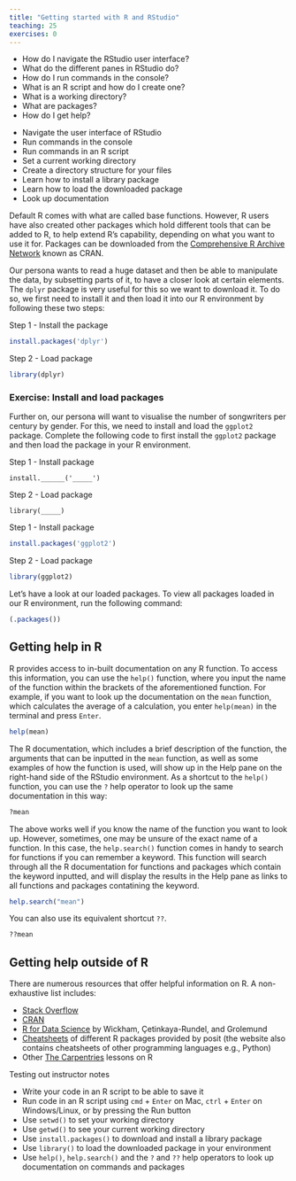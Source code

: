 ```yaml
---
title: "Getting started with R and RStudio"
teaching: 25
exercises: 0
---
```


:::::::::::::::::::::::::::::::::::::: questions 

- How do I navigate the RStudio user interface?
- What do the different panes in RStudio do?
- How do I run commands in the console?
- What is an R script and how do I create one?
- What is a working directory?
- What are packages?
- How do I get help?

::::::::::::::::::::::::::::::::::::::::::::::::

::::::::::::::::::::::::::::::::::::: objectives

- Navigate the user interface of RStudio
- Run commands in the console
- Run commands in an R script
- Set a current working directory
- Create a directory structure for your files
- Learn how to install a library package
- Learn how to load the downloaded package
- Look up documentation

::::::::::::::::::::::::::::::::::::::::::::::::

Default R comes with what are called base functions. However, R users have also created other packages which hold different tools that can be added to R, to help extend R's capability, depending on what you want to use it for. Packages can be downloaded from the [Comprehensive R Archive Network](https://cran.r-project.org) known as CRAN.

Our persona wants to read a huge dataset and then be able to manipulate the data, by subsetting parts of it, to have a closer look at certain elements. The `dplyr` package is very useful for this so we want to download it. To do so, we first need to install it and then load it into our R environment by following these two steps: 

Step 1 - Install the package   

```r
install.packages('dplyr')
```

Step 2 - Load package   

```r
library(dplyr)
```

:::::::::::::::::::::::::::::: challenge

### Exercise: Install and load packages

Further on, our persona will want to visualise the number of songwriters per century by gender. For this, we need to install and load the `ggplot2` package. Complete the following code to first install the `ggplot2` package and then load the package in your R environment.

Step 1 - Install package

```
install.______('_____')
```

Step 2 - Load package

```
library(_____)
```

::::::::::::::: solution

Step 1 - Install package

```r
install.packages('ggplot2')
```

Step 2 - Load package

```r
library(ggplot2)
```
:::::::::::::::
:::::::::::::::::::::::::::::::::

Let's have a look at our loaded packages. To view all packages loaded in our R environment, run the following command:

```r
(.packages())
```

## Getting help in R

R provides access to in-built documentation on any R function. To access this information, you can use the `help()` function, where you input the name of the function within the brackets of the aforementioned function. For example, if you want to look up the documentation on the `mean` function, which calculates the average of a calculation, you enter `help(mean)` in the terminal and press `Enter`.

```r
help(mean)
```

The R documentation, which includes a brief description of the function, the arguments that can be inputted in the `mean` function, as well as some examples of how the function is used, will show up in the Help pane on the right-hand side of the RStudio environment. As a shortcut to the `help()` function, you can use the `?` help operator to look up the same documentation in this way:

```r
?mean
```

The above works well if you know the name of the function you want to look up. However, sometimes, one may be unsure of the exact name of a function. In this case, the `help.search()` function comes in handy to search for functions if you can remember a keyword. This function will search through all the R documentation for functions and packages which contain the keyword inputted, and will display the results in the Help pane as links to all functions and packages contatining the keyword.

```r
help.search("mean")
```

You can also use its equivalent shortcut `??`.

```r
??mean
```

## Getting help outside of R 

There are numerous resources that offer helpful information on R. A non-exhaustive list includes: 

- [Stack Overflow](https://stackoverflow.com)
- [CRAN](https://cran.r-project.org/web/packages/available_packages_by_name.html)
- [R for Data Science](https://r4ds.hadley.nz/intro) by Wickham, Çetinkaya-Rundel, and Grolemund
- [Cheatsheets](https://posit.co/resources/cheatsheets/) of different R packages provided by posit (the website also contains cheatsheets of other programming languages e.g., Python)
- Other [The Carpentries](https://carpentries.org/index.html) lessons on R

:::::::::::: instructor

Testing out instructor notes 

:::::::::::::::::::::::

::::::::::::: keypoints

- Write your code in an R script to be able to save it
- Run code in an R script using `cmd` + `Enter` on Mac, `ctrl` + `Enter` on Windows/Linux, or by pressing the Run button
- Use `setwd()` to set your working directory
- Use `getwd()` to see your current working directory
- Use `install.packages()` to download and install a library package
- Use `library()` to load the downloaded package in your environment
- Use `help()`, `help.search()` and the `?` and `??` help operators to look up documentation on commands and packages

:::::::::::::::::::::
